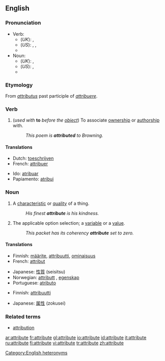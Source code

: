 {{wikipedia}}
==English==

===Pronunciation===
*Verb:
**(''UK''): {{IPA|/ˈætrɪbjuːt/}}, {{SAMPA|/"{trIbju:t/}}
**(''US''): {{AHD|ă'trĭ-byo͞ot}}, {{IPA|/ˈætrɪbjut/}}, {{SAMPA|/"{trIbjut/}}
**{{audio|en-us-attribute-verb.ogg|Audio (US)}}
*Noun:
**(''UK''): {{IPA|/æˈtrɪbjuːt/}}, {{SAMPA|/{"trIbju:t/}}
**(''US''): {{AHD|ă-trĭb'yo͞ot}}, {{IPA|/æˈtrɪbjut/}} {{SAMPA|/{"trIbjut/}}
**{{audio|en-us-attribute-noun.ogg|Audio (US)}}

===Etymology===
From {{L.}} ''[[attributus]]'' past participle of ''[[attribuere]]''.

===Verb===
{{en-verb|attribut|ing}}

# {{transitive}} (''used with'' '''to''' ''before the [[object]]'') To associate [[ownership]] or [[authorship]] with.
#: ''This poem is '''attributed''' to Browning.''

====Translations====
{{trans-top|associate ownership or authorship with}}
*Dutch: [[toeschrijven]]
*French: [[attribuer]]
{{trans-mid}}
*Ido: [[atribuar]]
*Papiamento: [[atribui]]
{{trans-bottom}}

===Noun===
{{en-noun}}

# A [[characteristic]] or [[quality]] of a thing.
#: ''His finest '''attribute''' is his kindness.''
# {{computing}} The applicable option selection; a [[variable]] or a [[value]].
#: ''This packet has its coherency '''attribute''' set to zero.''

====Translations====
{{trans-top|characteristic or quality}}
*Finnish: [[määrite]], [[attribuutti]], [[ominaisuus]]
*French: [[attribut]] {{m}}
{{trans-mid}}
*Japanese: [[性質]] (seisitsu)
*Norwegian: [[attributt]] {{m}}, [[egenskap]] {{m}}
*Portuguese: [[atributo]] {{m}}
{{trans-bottom}}

{{trans-top|computing: the applicable option selection}}
*Finnish: [[attribuutti]]
{{trans-mid}}
*Japanese: [[属性]] (zokusei)
{{trans-bottom}}

===Related terms===
*[[attribution]]

[[Category:English heteronyms]]

[[ar:attribute]]
[[fr:attribute]]
[[gl:attribute]]
[[io:attribute]]
[[id:attribute]]
[[it:attribute]]
[[ru:attribute]]
[[fi:attribute]]
[[vi:attribute]]
[[tr:attribute]]
[[zh:attribute]]